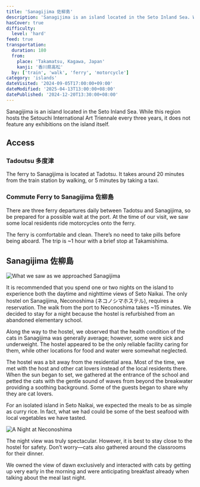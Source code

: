 ```yaml
---
title: 'Sanagijima 佐柳島'
description: 'Sanagijima is an island located in the Seto Inland Sea. While this region hosts the Setouchi International Art Triennale every three years, it does not feature any exhibitions on the island itself.'
hasCover: true
difficulty:
  level: 'hard'
feed: true
transportation:
  duration: 180
  from:
    place: 'Takamatsu, Kagawa, Japan'
    kanji: '香川県高松'
  by: ['train', 'walk', 'ferry', 'motorcycle']
category: 'islands'
dateVisited: '2024-09-05T17:00:00+09:00'
dateModified: '2025-04-13T13:00:00+08:00'
datePublished: '2024-12-20T13:30:00+08:00'
---
```



Sanagijima is an island located in the Seto Inland Sea. While this region hosts the Setouchi International Art Triennale every three years, it does not feature any exhibitions on the island itself.

<Abstract transportation={frontmatter.transportation} />

## Access

### Tadoutsu 多度津

The ferry to Sanagijima is located at Tadotsu. It takes around 20 minutes from the train station by walking, or 5 minutes by taking a taxi.

### Commute Ferry to Sanagijima 佐柳島

There are three ferry departures daily between Tadotsu and Sanagijima, so be prepared for a possible wait at the port. At the time of our visit, we saw some local residents ride motorcycles onto the ferry.

The ferry is comfortable and clean. There’s no need to take pills before being aboard. The trip is ~1 hour with a brief stop at Takamishima.

## Sanagijima 佐柳島

![What we saw as we approached Sanagijima](@assets/sanagijima/arriving.jpg)

It is recommended that you spend one or two nights on the island to experience both the daytime and nighttime views of Seto Naikai. The only hostel on Sanagijima, Neconoshima (ネコノシマホステル), requires a reservation. The walk from the port to Neconoshima takes ~15 minutes. We decided to stay for a night because the hostel is refurbished from an abandoned elementary school.

Along the way to the hostel, we observed that the health condition of the cats in Sanagijima was generally average; however, some were sick and underweight. The hostel appeared to be the only reliable facility caring for them, while other locations for food and water were somewhat neglected.

The hostel was a bit away from the residential area. Most of the time, we met with the host and other cat lovers instead of the local residents there. When the sun began to set, we gathered at the entrance of the school and petted the cats with the gentle sound of waves from beyond the breakwater providing a soothing background. Some of the guests began to share why they are cat lovers.

For an isolated island in Seto Naikai, we expected the meals to be as simple as curry rice. In fact, what we had could be some of the best seafood with local vegetables we have tasted.

![A Night at Neconoshima](@assets/sanagijima/entrance.jpg)

The night view was truly spectacular. However, it is best to stay close to the hostel for safety. Don’t worry—cats also gathered around the classrooms for their dinner.

We owned the view of dawn exclusively and interacted with cats by getting up very early in the morning and were anticipating breakfast already when talking about the meal last night.
